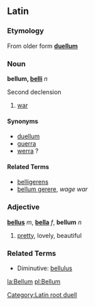 ==Latin==
===Etymology===
From older form '''[[duellum]]'''

===Noun===
[[Category:Latin root duell]]
'''bellum, [[Wiktionary Appendix:Latin second declension|belli]]''' ''n''

Second declension

#[[war]]

====Synonyms====
*[[duellum]]
*[[guerra]]
*[[werra]] ?

====Related Terms====
*[[belligerens]]
*[[bellum gerere]], ''wage war''


===Adjective===
'''[[bellus]]''' ''m'', '''[[bella]]''' ''f'', '''bellum''' ''n'' 

# [[pretty]], lovely, beautiful

===Related Terms===
*Diminutive: [[bellulus]]

[[la:Bellum]]
[[pl:Bellum]]